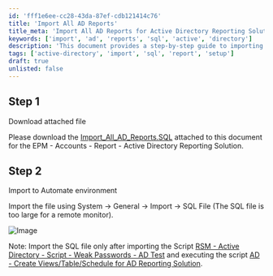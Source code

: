 ```yaml
---
id: 'fff1e6ee-cc28-43da-87ef-cdb121414c76'
title: 'Import All AD Reports'
title_meta: 'Import All AD Reports for Active Directory Reporting Solution'
keywords: ['import', 'ad', 'reports', 'sql', 'active', 'directory']
description: 'This document provides a step-by-step guide to importing the All AD Reports SQL file into your Automate environment for enhanced Active Directory reporting. Follow the instructions carefully to ensure a successful import.'
tags: ['active-directory', 'import', 'sql', 'report', 'setup']
draft: true
unlisted: false
---
```

## Step 1
Download attached file

Please download the [Import_All_AD_Reports.SQL](https://proval.itglue.com/DOC-5078775-9331097) attached to this document for the EPM - Accounts - Report - Active Directory Reporting Solution.

## Step 2
Import to Automate environment

Import the file using System → General → Import → SQL File (The SQL file is too large for a remote monitor).

![Image](../../static/img/Active-Directory-Reporting-SQL-Import-Attachment/image_1.png)

Note: Import the SQL file only after importing the Script [RSM - Active Directory - Script - Weak Passwords - AD Test](https://proval.itglue.com/DOC-5078775-9590761) and executing the script [AD - Create Views/Table/Schedule for AD Reporting Solution](https://proval.itglue.com/DOC-5078775-9492882).













